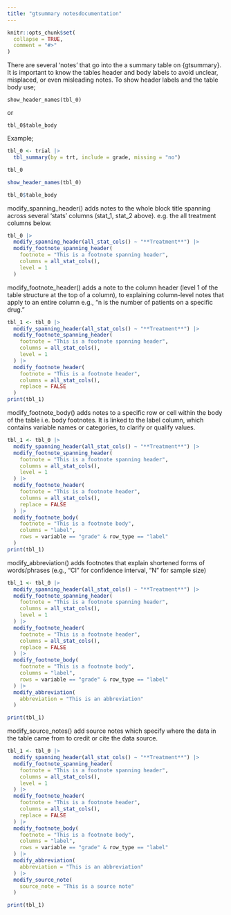 ```yaml
---
title: "gtsummary notesdocumentation"
---
```


```r
knitr::opts_chunk$set(
  collapse = TRUE,
  comment = "#>"
)
```

There are several 'notes' that go into the a summary table on {gtsummary}. It is important to know the tables header and body labels to avoid unclear, misplaced, or even misleading notes. To show header labels and the table body use;

```
show_header_names(tbl_0)
```
or
```
tbl_0$table_body
``` 
Example;
```r
tbl_0 <- trial |>
  tbl_summary(by = trt, include = grade, missing = "no") 

tbl_0
```


```r
show_header_names(tbl_0)
```

```r
tbl_0$table_body
```

modify_spanning_header() adds notes to the whole block title spanning across several 'stats' columns (stat_1, stat_2 above). e.g. the all treatment columns below.

```r
tbl_0 |>
  modify_spanning_header(all_stat_cols() ~ "**Treatment**") |>
  modify_footnote_spanning_header(
    footnote = "This is a footnote spanning header",
    columns = all_stat_cols(),
    level = 1
  ) 
```

modify_footnote_header() adds a note to the column header (level 1 of the table structure at the top of a column), to explaining  column-level notes that apply to an entire column e.g., “n is the number of patients on a specific drug.”

```r
tbl_1 <- tbl_0 |>
  modify_spanning_header(all_stat_cols() ~ "**Treatment**") |>
  modify_footnote_spanning_header(
    footnote = "This is a footnote spanning header",
    columns = all_stat_cols(),
    level = 1
  ) |> 
  modify_footnote_header(
    footnote = "This is a footnote header",
    columns = all_stat_cols(),
    replace = FALSE
  )
print(tbl_1)
```

modify_footnote_body()  adds notes to a specific row or cell within the body of the table  i.e. body footnotes. It is linked to the label column, which contains variable names or categories, to clarify or qualify  values. 

```r
tbl_1 <- tbl_0 |>
  modify_spanning_header(all_stat_cols() ~ "**Treatment**") |>
  modify_footnote_spanning_header(
    footnote = "This is a footnote spanning header",
    columns = all_stat_cols(),
    level = 1
  ) |> 
  modify_footnote_header(
    footnote = "This is a footnote header",
    columns = all_stat_cols(),
    replace = FALSE
  ) |> 
  modify_footnote_body(
    footnote = "This is a footnote body",
    columns = "label",
    rows = variable == "grade" & row_type == "label"
  )
print(tbl_1)
```

modify_abbreviation() adds footnotes that explain shortened forms of words/phrases (e.g., “CI” for confidence interval, “N” for sample size)

```r

tbl_1 <- tbl_0 |>
  modify_spanning_header(all_stat_cols() ~ "**Treatment**") |>
  modify_footnote_spanning_header(
    footnote = "This is a footnote spanning header",
    columns = all_stat_cols(),
    level = 1
  ) |> 
  modify_footnote_header(
    footnote = "This is a footnote header",
    columns = all_stat_cols(),
    replace = FALSE
  ) |> 
  modify_footnote_body(
    footnote = "This is a footnote body",
    columns = "label",
    rows = variable == "grade" & row_type == "label"
  ) |> 
  modify_abbreviation(
    abbreviation = "This is an abbreviation"
  )

print(tbl_1)
```


modify_source_notes() add source notes which specify where the data in the table came from to credit or cite the data source.
```r
tbl_1 <- tbl_0 |>
  modify_spanning_header(all_stat_cols() ~ "**Treatment**") |>
  modify_footnote_spanning_header(
    footnote = "This is a footnote spanning header",
    columns = all_stat_cols(),
    level = 1
  ) |> 
  modify_footnote_header(
    footnote = "This is a footnote header",
    columns = all_stat_cols(),
    replace = FALSE
  ) |> 
  modify_footnote_body(
    footnote = "This is a footnote body",
    columns = "label",
    rows = variable == "grade" & row_type == "label"
  ) |> 
  modify_abbreviation(
    abbreviation = "This is an abbreviation"
  ) |> 
  modify_source_note(
    source_note = "This is a source note"
  )

print(tbl_1)
```


